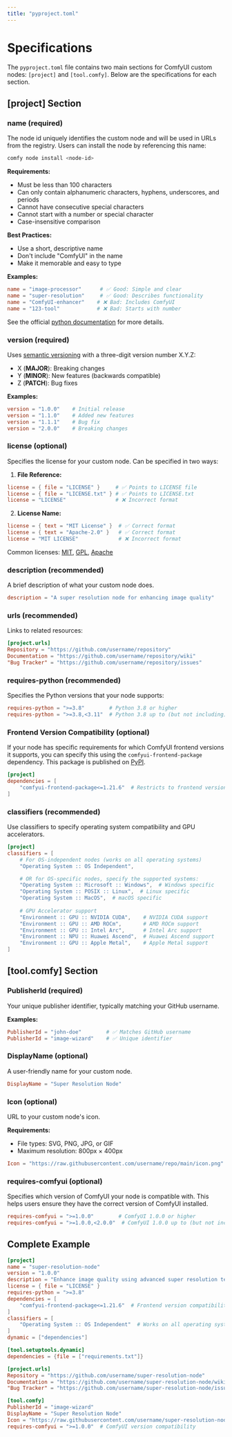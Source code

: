 ```yaml
---
title: "pyproject.toml"
---
```


# Specifications

The `pyproject.toml` file contains two main sections for ComfyUI custom nodes: `[project]` and `[tool.comfy]`. Below are the specifications for each section.

## [project] Section

### name (required)
The node id uniquely identifies the custom node and will be used in URLs from the registry. Users can install the node by referencing this name:

```bash
comfy node install <node-id>
```

**Requirements:**
- Must be less than 100 characters
- Can only contain alphanumeric characters, hyphens, underscores, and periods
- Cannot have consecutive special characters
- Cannot start with a number or special character
- Case-insensitive comparison

**Best Practices:**
- Use a short, descriptive name
- Don't include "ComfyUI" in the name
- Make it memorable and easy to type

**Examples:**
```toml
name = "image-processor"      # ✅ Good: Simple and clear
name = "super-resolution"     # ✅ Good: Describes functionality
name = "ComfyUI-enhancer"    # ❌ Bad: Includes ComfyUI
name = "123-tool"            # ❌ Bad: Starts with number
```

See the official [python documentation](https://packaging.python.org/en/latest/guides/writing-pyproject-toml/#name) for more details.

### version (required)
Uses [semantic versioning](https://semver.org/) with a three-digit version number X.Y.Z:

- X (**MAJOR**): Breaking changes
- Y (**MINOR**): New features (backwards compatible)
- Z (**PATCH**): Bug fixes

**Examples:**
```toml
version = "1.0.0"    # Initial release
version = "1.1.0"    # Added new features
version = "1.1.1"    # Bug fix
version = "2.0.0"    # Breaking changes
```

### license (optional)
Specifies the license for your custom node. Can be specified in two ways:

1. **File Reference:**
```toml
license = { file = "LICENSE" }     # ✅ Points to LICENSE file
license = { file = "LICENSE.txt" } # ✅ Points to LICENSE.txt
license = "LICENSE"                # ❌ Incorrect format
```

2. **License Name:**
```toml
license = { text = "MIT License" }  # ✅ Correct format
license = { text = "Apache-2.0" }   # ✅ Correct format
license = "MIT LICENSE"             # ❌ Incorrect format
```

Common licenses: [MIT](https://opensource.org/license/mit), [GPL](https://www.gnu.org/licenses/gpl-3.0.en.html), [Apache](https://www.apache.org/licenses/LICENSE-2.0)

### description (recommended)
A brief description of what your custom node does.

```toml
description = "A super resolution node for enhancing image quality"
```

### urls (recommended)
Links to related resources:

```toml
[project.urls]
Repository = "https://github.com/username/repository"
Documentation = "https://github.com/username/repository/wiki"
"Bug Tracker" = "https://github.com/username/repository/issues"
```

### requires-python (recommended)
Specifies the Python versions that your node supports:

```toml
requires-python = ">=3.8"        # Python 3.8 or higher
requires-python = ">=3.8,<3.11"  # Python 3.8 up to (but not including) 3.11
```

### Frontend Version Compatibility (optional)
If your node has specific requirements for which ComfyUI frontend versions it supports, you can specify this using the `comfyui-frontend-package` dependency. This package is published on [PyPI](https://pypi.org/project/comfyui-frontend-package/).

```toml
[project]
dependencies = [
    "comfyui-frontend-package<=1.21.6"  # Restricts to frontend versions up to 1.21.6
]
```

### classifiers (recommended)
Use classifiers to specify operating system compatibility and GPU accelerators.

```toml
[project]
classifiers = [
    # For OS-independent nodes (works on all operating systems)
    "Operating System :: OS Independent",

    # OR for OS-specific nodes, specify the supported systems:
    "Operating System :: Microsoft :: Windows",  # Windows specific
    "Operating System :: POSIX :: Linux",  # Linux specific
    "Operating System :: MacOS",  # macOS specific
    
    # GPU Accelerator support
    "Environment :: GPU :: NVIDIA CUDA",    # NVIDIA CUDA support
    "Environment :: GPU :: AMD ROCm",       # AMD ROCm support
    "Environment :: GPU :: Intel Arc",      # Intel Arc support
    "Environment :: NPU :: Huawei Ascend",  # Huawei Ascend support
    "Environment :: GPU :: Apple Metal",    # Apple Metal support
]
```

## [tool.comfy] Section

### PublisherId (required)
Your unique publisher identifier, typically matching your GitHub username.

**Examples:**
```toml
PublisherId = "john-doe"        # ✅ Matches GitHub username
PublisherId = "image-wizard"    # ✅ Unique identifier
```

### DisplayName (optional)
A user-friendly name for your custom node.

```toml
DisplayName = "Super Resolution Node"
```

### Icon (optional)
URL to your custom node's icon.

**Requirements:**
- File types: SVG, PNG, JPG, or GIF
- Maximum resolution: 800px × 400px

```toml
Icon = "https://raw.githubusercontent.com/username/repo/main/icon.png"
```

### requires-comfyui (optional)
Specifies which version of ComfyUI your node is compatible with. This helps users ensure they have the correct version of ComfyUI installed.

```toml
requires-comfyui = ">=1.0.0"        # ComfyUI 1.0.0 or higher
requires-comfyui = ">=1.0.0,<2.0.0"  # ComfyUI 1.0.0 up to (but not including) 2.0.0
```

## Complete Example
```toml
[project]
name = "super-resolution-node"
version = "1.0.0"
description = "Enhance image quality using advanced super resolution techniques"
license = { file = "LICENSE" }
requires-python = ">=3.8"
dependencies = [
    "comfyui-frontend-package<=1.21.6"  # Frontend version compatibility
]
classifiers = [
    "Operating System :: OS Independent"  # Works on all operating systems
]
dynamic = ["dependencies"]

[tool.setuptools.dynamic]
dependencies = {file = ["requirements.txt"]}

[project.urls]
Repository = "https://github.com/username/super-resolution-node"
Documentation = "https://github.com/username/super-resolution-node/wiki"
"Bug Tracker" = "https://github.com/username/super-resolution-node/issues"

[tool.comfy]
PublisherId = "image-wizard"
DisplayName = "Super Resolution Node"
Icon = "https://raw.githubusercontent.com/username/super-resolution-node/main/icon.png"
requires-comfyui = ">=1.0.0"  # ComfyUI version compatibility
```
